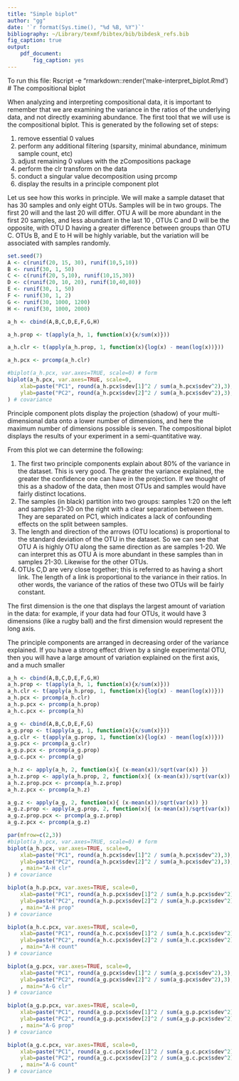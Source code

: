 ```yaml
---
title: "Simple biplot"
author: "gg"
date: '`r format(Sys.time(), "%d %B, %Y")`'
bibliography: ~/Library/texmf/bibtex/bib/bibdesk_refs.bib
fig_caption: true
output:
    pdf_document:
        fig_caption: yes
---
```


To run this file:
Rscript -e "rmarkdown::render('make-interpret_biplot.Rmd')
# The compositional biplot

When analyzing and interpreting compositional data, it is important to remember that we are examining the variance in the ratios of the underlying data, and not directly examining abundance. The first tool that we will use is the compositional biplot. This is generated by the following set of steps:

1. remove essential 0 values
2. perform any additional filtering (sparsity, minimal abundance, minimum sample count, etc)
3. adjust remaining 0 values with the zCompositions package
4. perform the clr transform on the data
5. conduct a singular value decomposition using prcomp
6. display the results in a principle component plot

Let us see how this works in principle. We will make a sample dataset that has 30 samples and only eight OTUs. Samples will be in two groups. The first 20 will and the last 20 will differ. OTU A will be more abundant in the first 20 samples, and less abundant in the last 10 , OTUs C and D will be the opposite, with OTU D having a greater difference between groups than OTU C. OTUs B, and E to H will be highly variable, but the variation will be associated with samples randomly.

```r

set.seed(7)
A <- c(runif(20, 15, 30), runif(10,5,10))
B <- runif(30, 1, 50)
C <- c(runif(20, 5,10), runif(10,15,30))
D <- c(runif(20, 10, 20), runif(10,40,80))
E <- runif(30, 1, 50)
F <- runif(30, 1, 2)
G <- runif(30, 1000, 1200)
H <- runif(30, 1000, 2000)

a_h <- cbind(A,B,C,D,E,F,G,H)

a_h.prop <- t(apply(a_h, 1, function(x){x/sum(x)}))

a_h.clr <- t(apply(a_h.prop, 1, function(x){log(x) - mean(log(x))}))

a_h.pcx <- prcomp(a_h.clr)

#biplot(a_h.pcx, var.axes=TRUE, scale=0) # form
biplot(a_h.pcx, var.axes=TRUE, scale=0,
    xlab=paste("PC1", round(a_h.pcx$sdev[1]^2 / sum(a_h.pcx$sdev^2),3), sep=": "),
    ylab=paste("PC2", round(a_h.pcx$sdev[2]^2 / sum(a_h.pcx$sdev^2),3), sep=": ")
) # covariance

```

Principle component plots display the projection (shadow) of your multi-dimensional data onto a lower number of dimensions, and here the maximum number of dimensions possible is seven. The compositional biplot  displays the results of your experiment in a semi-quantitative way.

From this plot we can determine the following:

1. The first two principle components explain about 80\% of the variance in the dataset. This is very good. The greater the variance explained, the greater the confidence one can have in the projection. If we thought of this as a shadow of the data, then most OTUs and samples would have fairly distinct locations.
2. The samples (in black) partition into two groups: samples 1:20 on the left and samples 21-30 on the right with a clear separation between them. They are separated on PC1, which indicates a lack of confounding effects on the split between samples.
3. The length and direction of the arrows (OTU locations) is proportional to the standard deviation of the OTU in the dataset. So we can see that OTU A is highly OTU along the same direction as are samples 1-20. We can interpret this as OTU A is more abundant in these samples than in samples 21-30. Likewise for the other OTUs.
4. OTUs C,D are very close together; this is referred to as having a short link. The length of a link is proportional to the variance in their ratios. In other words, the variance of the ratios of these two OTUs will be fairly constant.

The first dimension is the one that displays the largest amount of variation in the data: for example, if your data had four OTUs, it would have 3 dimensions (like a rugby ball) and the first dimension would represent the long axis.

The principle components are arranged in decreasing order of the variance explained. If you have a strong effect driven by a single experimental OTU, then you will have a large amount of variation explained on the first axis, and a much smaller



```r

a_h <- cbind(A,B,C,D,E,F,G,H)
a_h.prop <- t(apply(a_h, 1, function(x){x/sum(x)}))
a_h.clr <- t(apply(a_h.prop, 1, function(x){log(x) - mean(log(x))}))
a_h.pcx <- prcomp(a_h.clr)
a_h.p.pcx <- prcomp(a_h.prop)
a_h.c.pcx <- prcomp(a_h)

a_g <- cbind(A,B,C,D,E,F,G)
a_g.prop <- t(apply(a_g, 1, function(x){x/sum(x)}))
a_g.clr <- t(apply(a_g.prop, 1, function(x){log(x) - mean(log(x))}))
a_g.pcx <- prcomp(a_g.clr)
a_g.p.pcx <- prcomp(a_g.prop)
a_g.c.pcx <- prcomp(a_g)

a_h.z <- apply(a_h, 2, function(x){ (x-mean(x))/sqrt(var(x)) })
a_h.z.prop <- apply(a_h.prop, 2, function(x){ (x-mean(x))/sqrt(var(x)) })
a_h.z.prop.pcx <- prcomp(a_h.z.prop)
a_h.z.pcx <- prcomp(a_h.z)

a_g.z <- apply(a_g, 2, function(x){ (x-mean(x))/sqrt(var(x)) })
a_g.z.prop <- apply(a_g.prop, 2, function(x){ (x-mean(x))/sqrt(var(x)) })
a_g.z.prop.pcx <- prcomp(a_g.z.prop)
a_g.z.pcx <- prcomp(a_g.z)

par(mfrow=c(2,3))
#biplot(a_h.pcx, var.axes=TRUE, scale=0) # form
biplot(a_h.pcx, var.axes=TRUE, scale=0,
    xlab=paste("PC1", round(a_h.pcx$sdev[1]^2 / sum(a_h.pcx$sdev^2),3), sep=": "),
    ylab=paste("PC2", round(a_h.pcx$sdev[2]^2 / sum(a_h.pcx$sdev^2),3), sep=": ")
    , main="A-H clr"
) # covariance

biplot(a_h.p.pcx, var.axes=TRUE, scale=0,
    xlab=paste("PC1", round(a_h.p.pcx$sdev[1]^2 / sum(a_h.p.pcx$sdev^2),3), sep=": "),
    ylab=paste("PC2", round(a_h.p.pcx$sdev[2]^2 / sum(a_h.p.pcx$sdev^2),3), sep=": ")
    , main="A-H prop"
) # covariance

biplot(a_h.c.pcx, var.axes=TRUE, scale=0,
    xlab=paste("PC1", round(a_h.c.pcx$sdev[1]^2 / sum(a_h.c.pcx$sdev^2),3), sep=": "),
    ylab=paste("PC2", round(a_h.c.pcx$sdev[2]^2 / sum(a_h.c.pcx$sdev^2),3), sep=": ")
    , main="A-H count"
) # covariance

biplot(a_g.pcx, var.axes=TRUE, scale=0,
    xlab=paste("PC1", round(a_g.pcx$sdev[1]^2 / sum(a_g.pcx$sdev^2),3), sep=": "),
    ylab=paste("PC2", round(a_g.pcx$sdev[2]^2 / sum(a_g.pcx$sdev^2),3), sep=": ")
    , main="A-G clr"
) # covariance

biplot(a_g.p.pcx, var.axes=TRUE, scale=0,
    xlab=paste("PC1", round(a_g.p.pcx$sdev[1]^2 / sum(a_g.p.pcx$sdev^2),3), sep=": "),
    ylab=paste("PC2", round(a_g.p.pcx$sdev[2]^2 / sum(a_g.p.pcx$sdev^2),3), sep=": ")
    , main="A-G prop"
) # covariance

biplot(a_g.c.pcx, var.axes=TRUE, scale=0,
    xlab=paste("PC1", round(a_g.c.pcx$sdev[1]^2 / sum(a_g.c.pcx$sdev^2),3), sep=": "),
    ylab=paste("PC2", round(a_g.c.pcx$sdev[2]^2 / sum(a_g.c.pcx$sdev^2),3), sep=": ")
    , main="A-G count"
) # covariance

```
